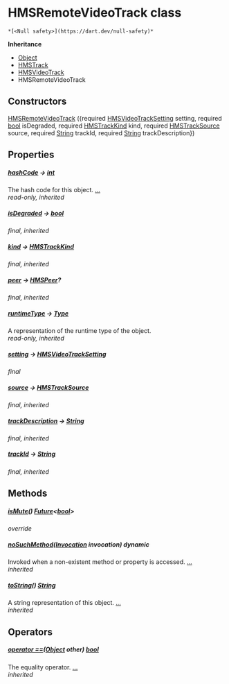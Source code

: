 # HMSRemoteVideoTrack class

    *[<Null safety>](https://dart.dev/null-safety)*

**Inheritance**

- [Object](https://api.flutter.dev/flutter/dart-core/Object-class.html)
- [HMSTrack](../model_hms_track/HMSTrack-class)
- [HMSVideoTrack](../model_hms_video_track/HMSVideoTrack-class)
- HMSRemoteVideoTrack

## Constructors

[HMSRemoteVideoTrack](../model_hms_remote_video_track/HMSRemoteVideoTrack/HMSRemoteVideoTrack) ({required [HMSVideoTrackSetting](../model_hms_video_track_setting/HMSVideoTrackSetting-class) setting, required [bool](https://api.flutter.dev/flutter/dart-core/bool-class.html) isDegraded, required [HMSTrackKind](../enum_hms_track_kind/HMSTrackKind-class) kind, required [HMSTrackSource](../enum_hms_track_source/HMSTrackSource-class) source, required [String](https://api.flutter.dev/flutter/dart-core/String-class.html) trackId, required [String](https://api.flutter.dev/flutter/dart-core/String-class.html) trackDescription})

## Properties

##### [hashCode](../model_hms_track/HMSTrack/hashCode) &#8594; [int](https://api.flutter.dev/flutter/dart-core/int-class.html)

The hash code for this object. [...](../model_hms_track/HMSTrack/hashCode)  
_read-only, inherited_

##### [isDegraded](../model_hms_video_track/HMSVideoTrack/isDegraded) &#8594; [bool](https://api.flutter.dev/flutter/dart-core/bool-class.html)

_final, inherited_

##### [kind](../model_hms_track/HMSTrack/kind) &#8594; [HMSTrackKind](../enum_hms_track_kind/HMSTrackKind-class)

_final, inherited_

##### [peer](../model_hms_track/HMSTrack/peer) &#8594; [HMSPeer](../model_hms_peer/HMSPeer-class)?

_final, inherited_

##### [runtimeType](https://api.flutter.dev/flutter/dart-core/Object/runtimeType.html) &#8594; [Type](https://api.flutter.dev/flutter/dart-core/Type-class.html)

A representation of the runtime type of the object.  
_read-only, inherited_

##### [setting](../model_hms_remote_video_track/HMSRemoteVideoTrack/setting) &#8594; [HMSVideoTrackSetting](../model_hms_video_track_setting/HMSVideoTrackSetting-class)

_final_

##### [source](../model_hms_track/HMSTrack/source) &#8594; [HMSTrackSource](../enum_hms_track_source/HMSTrackSource-class)

_final, inherited_

##### [trackDescription](../model_hms_track/HMSTrack/trackDescription) &#8594; [String](https://api.flutter.dev/flutter/dart-core/String-class.html)

_final, inherited_

##### [trackId](../model_hms_track/HMSTrack/trackId) &#8594; [String](https://api.flutter.dev/flutter/dart-core/String-class.html)

_final, inherited_

## Methods

##### [isMute](../model_hms_remote_video_track/HMSRemoteVideoTrack/isMute)() [Future](https://api.flutter.dev/flutter/dart-async/Future-class.html)&lt;[bool](https://api.flutter.dev/flutter/dart-core/bool-class.html)>

_override_

##### [noSuchMethod](https://api.flutter.dev/flutter/dart-core/Object/noSuchMethod.html)([Invocation](https://api.flutter.dev/flutter/dart-core/Invocation-class.html) invocation) dynamic

Invoked when a non-existent method or property is accessed. [...](https://api.flutter.dev/flutter/dart-core/Object/noSuchMethod.html)  
_inherited_

##### [toString](../model_hms_track/HMSTrack/toString)() [String](https://api.flutter.dev/flutter/dart-core/String-class.html)

A string representation of this object. [...](../model_hms_track/HMSTrack/toString)  
_inherited_

## Operators

##### [operator ==](../model_hms_track/HMSTrack/operator_equals)([Object](https://api.flutter.dev/flutter/dart-core/Object-class.html) other) [bool](https://api.flutter.dev/flutter/dart-core/bool-class.html)

The equality operator. [...](../model_hms_track/HMSTrack/operator_equals)  
_inherited_
